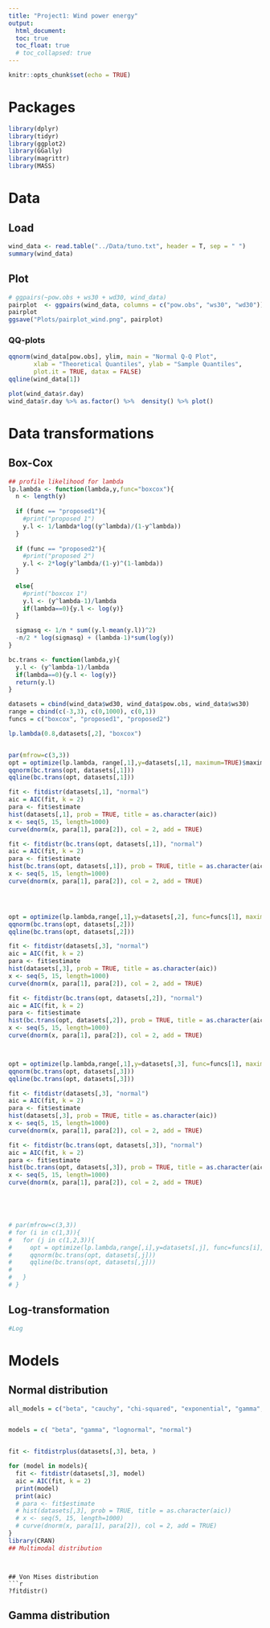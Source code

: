 ```yaml
---
title: "Project1: Wind power energy"
output: 
  html_document:
  toc: true
  toc_float: true
  # toc_collapsed: true
---
```


```r
knitr::opts_chunk$set(echo = TRUE)
```

# Packages

```r
library(dplyr)
library(tidyr)
library(ggplot2)
library(GGally)
library(magrittr)
library(MASS)
```


# Data

## Load
```r
wind_data <- read.table("../Data/tuno.txt", header = T, sep = " ")
summary(wind_data)
```

## Plot

```r
# ggpairs(~pow.obs + ws30 + wd30, wind_data)
pairplot  <- ggpairs(wind_data, columns = c("pow.obs", "ws30", "wd30"))
pairplot
ggsave("Plots/pairplot_wind.png", pairplot)
```

### QQ-plots

```r
qqnorm(wind_data[pow.obs], ylim, main = "Normal Q-Q Plot",
       xlab = "Theoretical Quantiles", ylab = "Sample Quantiles",
       plot.it = TRUE, datax = FALSE)
qqline(wind_data[1])

plot(wind_data$r.day)
wind_data$r.day %>% as.factor() %>%  density() %>% plot()
```




# Data transformations

## Box-Cox
```r



## profile likelihood for lambda
lp.lambda <- function(lambda,y,func="boxcox"){
  n <- length(y)
  
  if (func == "proposed1"){
    #print("proposed 1")
    y.l <- 1/lambda*log((y^lambda)/(1-y^lambda))
  }
  
  if (func == "proposed2"){
    #print("proposed 2")
    y.l <- 2*log(y^lambda/(1-y)^(1-lambda))
  }
  
  else{
    #print("boxcox 1")
    y.l <- (y^lambda-1)/lambda
    if(lambda==0){y.l <- log(y)}
  }

  sigmasq <- 1/n * sum((y.l-mean(y.l))^2)
  -n/2 * log(sigmasq) + (lambda-1)*sum(log(y))
}

bc.trans <- function(lambda,y){
  y.l <- (y^lambda-1)/lambda
  if(lambda==0){y.l <- log(y)}
  return(y.l)
}

datasets = cbind(wind_data$wd30, wind_data$pow.obs, wind_data$ws30)
range = cbind(c(-3,3), c(0,1000), c(0,1))
funcs = c("boxcox", "proposed1", "proposed2")

lp.lambda(0.8,datasets[,2], "boxcox")


par(mfrow=c(3,3))
opt = optimize(lp.lambda, range[,1],y=datasets[,1], maximum=TRUE)$maximum
qqnorm(bc.trans(opt, datasets[,1]))
qqline(bc.trans(opt, datasets[,1]))

fit <- fitdistr(datasets[,1], "normal")
aic = AIC(fit, k = 2)
para <- fit$estimate
hist(datasets[,1], prob = TRUE, title = as.character(aic))
x <- seq(5, 15, length=1000)
curve(dnorm(x, para[1], para[2]), col = 2, add = TRUE)

fit <- fitdistr(bc.trans(opt, datasets[,1]), "normal")
aic = AIC(fit, k = 2)
para <- fit$estimate
hist(bc.trans(opt, datasets[,1]), prob = TRUE, title = as.character(aic))
x <- seq(5, 15, length=1000)
curve(dnorm(x, para[1], para[2]), col = 2, add = TRUE)




opt = optimize(lp.lambda,range[,1],y=datasets[,2], func=funcs[1], maximum=TRUE)$maximum
qqnorm(bc.trans(opt, datasets[,2]))
qqline(bc.trans(opt, datasets[,2]))

fit <- fitdistr(datasets[,3], "normal")
aic = AIC(fit, k = 2)
para <- fit$estimate
hist(datasets[,3], prob = TRUE, title = as.character(aic))
x <- seq(5, 15, length=1000)
curve(dnorm(x, para[1], para[2]), col = 2, add = TRUE)

fit <- fitdistr(bc.trans(opt, datasets[,2]), "normal")
aic = AIC(fit, k = 2)
para <- fit$estimate
hist(bc.trans(opt, datasets[,2]), prob = TRUE, title = as.character(aic))
x <- seq(5, 15, length=1000)
curve(dnorm(x, para[1], para[2]), col = 2, add = TRUE)



opt = optimize(lp.lambda,range[,1],y=datasets[,3], func=funcs[1], maximum=TRUE)$maximum
qqnorm(bc.trans(opt, datasets[,3]))
qqline(bc.trans(opt, datasets[,3]))

fit <- fitdistr(datasets[,3], "normal")
aic = AIC(fit, k = 2)
para <- fit$estimate
hist(datasets[,3], prob = TRUE, title = as.character(aic))
x <- seq(5, 15, length=1000)
curve(dnorm(x, para[1], para[2]), col = 2, add = TRUE)

fit <- fitdistr(bc.trans(opt, datasets[,3]), "normal")
aic = AIC(fit, k = 2)
para <- fit$estimate
hist(bc.trans(opt, datasets[,3]), prob = TRUE, title = as.character(aic))
x <- seq(5, 15, length=1000)
curve(dnorm(x, para[1], para[2]), col = 2, add = TRUE)





# par(mfrow=c(3,3))
# for (i in c(1,3)){
#   for (j in c(1,2,3)){
#     opt = optimize(lp.lambda,range[,i],y=datasets[,j], func=funcs[i], maximum=TRUE)$maximum
#     qqnorm(bc.trans(opt, datasets[,j]))
#     qqline(bc.trans(opt, datasets[,j]))
# 
#   }
# }


```




## Log-transformation
```r
#Log
```



# Models


## Normal distribution
```r


all_models = c("beta", "cauchy", "chi-squared", "exponential", "gamma", "geometric", "log-normal", "lognormal", "logistic", "negative binomial", "normal", "Poisson", "t", "weibull")


models = c( "beta", "gamma", "lognormal", "normal")


fit <- fitdistrplus(datasets[,3], beta, )

for (model in models){
  fit <- fitdistr(datasets[,3], model)
  aic = AIC(fit, k = 2)
  print(model)
  print(aic)
  # para <- fit$estimate
  # hist(datasets[,3], prob = TRUE, title = as.character(aic))
  # x <- seq(5, 15, length=1000)
  # curve(dnorm(x, para[1], para[2]), col = 2, add = TRUE)
}
library(CRAN)
## Multimodal distribution
```

```


## Von Mises distribution
```r
?fitdistr()

```


## Gamma distribution 
```r

```












